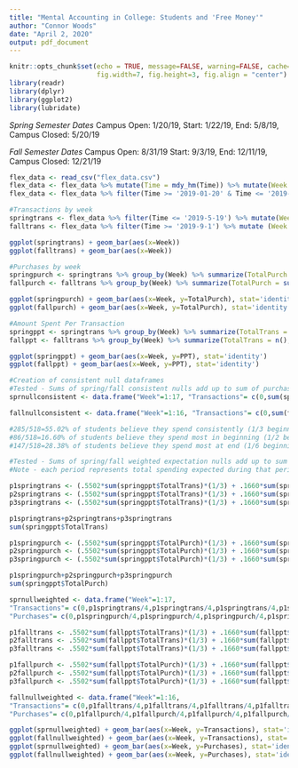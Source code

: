 ```yaml
---
title: "Mental Accounting in College: Students and 'Free Money'"
author: "Connor Woods"
date: "April 2, 2020"
output: pdf_document
---
```


```r
knitr::opts_chunk$set(echo = TRUE, message=FALSE, warning=FALSE, cache=TRUE, 
                      fig.width=7, fig.height=3, fig.align = "center")
library(readr)
library(dplyr)
library(ggplot2)
library(lubridate)
```

*Spring Semester Dates*
Campus Open: 1/20/19, Start: 1/22/19, End: 5/8/19, Campus Closed: 5/20/19

*Fall Semester Dates*
Campus Open: 8/31/19 Start: 9/3/19, End: 12/11/19, Campus Closed: 12/21/19

```r

flex_data <- read_csv("flex_data.csv") 
flex_data <- flex_data %>% mutate(Time = mdy_hm(Time)) %>% mutate(Week = epiweek(Time)) %>% rename(AmountSpent=Price)
flex_data <- flex_data %>% filter(Time >= '2019-01-20' & Time <= '2019-12-19') %>%  filter(AmountSpent > 0)

```


```r
#Transactions by week
springtrans <- flex_data %>% filter(Time <= '2019-5-19') %>% mutate(Week = Week-3) %>% filter(Week!=1 & Week!=9 & Week!=10 & Week!=17)
falltrans <- flex_data %>% filter(Time >= '2019-9-1') %>% mutate (Week = Week-35) %>% filter(Week!=1 & Week!=8 & Week!=13 & Week!=16)

ggplot(springtrans) + geom_bar(aes(x=Week))
ggplot(falltrans) + geom_bar(aes(x=Week))
```

```r
#Purchases by week
springpurch <- springtrans %>% group_by(Week) %>% summarize(TotalPurch = sum(AmountSpent))
fallpurch <- falltrans %>% group_by(Week) %>% summarize(TotalPurch = sum(AmountSpent))

ggplot(springpurch) + geom_bar(aes(x=Week, y=TotalPurch), stat='identity')
ggplot(fallpurch) + geom_bar(aes(x=Week, y=TotalPurch), stat='identity')
```


```r
#Amount Spent Per Transaction
springppt <- springtrans %>% group_by(Week) %>% summarize(TotalTrans = n(), TotalPurch = sum(AmountSpent)) %>% mutate(PPT = TotalPurch/TotalTrans)
fallppt <- falltrans %>% group_by(Week) %>% summarize(TotalTrans = n(), TotalPurch = sum(AmountSpent)) %>% mutate(PPT = TotalPurch/TotalTrans)

ggplot(springppt) + geom_bar(aes(x=Week, y=PPT), stat='identity')
ggplot(fallppt) + geom_bar(aes(x=Week, y=PPT), stat='identity')
```

```r
#Creation of consistent null dataframes
#Tested - Sums of spring/fall consistent nulls add up to sum of purchases and transactions from spring/fall PPT
sprnullconsistent <- data.frame("Week"=1:17, "Transactions"= c(0,sum(springppt$TotalTrans)/13,sum(springppt$TotalTrans)/13,sum(springppt$TotalTrans)/13,sum(springppt$TotalTrans)/13,sum(springppt$TotalTrans)/13,sum(springppt$TotalTrans)/13,sum(springppt$TotalTrans)/13,0,0,sum(springppt$TotalTrans)/13,sum(springppt$TotalTrans)/13,sum(springppt$TotalTrans)/13,sum(springppt$TotalTrans)/13,sum(springppt$TotalTrans)/13,sum(springppt$TotalTrans)/13,0), "Purchases"= c(0,sum(springppt$TotalPurch)/13,sum(springppt$TotalPurch)/13,sum(springppt$TotalPurch)/13,sum(springppt$TotalPurch)/13,sum(springppt$TotalPurch)/13,sum(springppt$TotalPurch)/13,sum(springppt$TotalPurch)/13,0,0,sum(springppt$TotalPurch)/13,sum(springppt$TotalPurch)/13,sum(springppt$TotalPurch)/13,sum(springppt$TotalPurch)/13,sum(springppt$TotalPurch)/13,sum(springppt$TotalPurch)/13,0))

fallnullconsistent <- data.frame("Week"=1:16, "Transactions"= c(0,sum(fallppt$TotalTrans)/12,sum(fallppt$TotalTrans)/12,sum(fallppt$TotalTrans)/12,sum(fallppt$TotalTrans)/12,sum(fallppt$TotalTrans)/12,sum(fallppt$TotalTrans)/12,0,sum(fallppt$TotalTrans)/12,sum(fallppt$TotalTrans)/12,sum(fallppt$TotalTrans)/12,sum(fallppt$TotalTrans)/12,0,sum(fallppt$TotalTrans)/12,sum(fallppt$TotalTrans)/12,0), "Purchases"= c(0,sum(fallppt$TotalPurch)/12,sum(fallppt$TotalPurch)/12,sum(fallppt$TotalPurch)/12,sum(fallppt$TotalPurch)/12,sum(fallppt$TotalPurch)/12,sum(fallppt$TotalPurch)/12,0,sum(fallppt$TotalPurch)/12,sum(fallppt$TotalPurch)/12,sum(fallppt$TotalPurch)/12,sum(fallppt$TotalPurch)/12,0,sum(fallppt$TotalPurch)/12,sum(fallppt$TotalPurch)/12,0))

```

```r
#285/518=55.02% of students believe they spend consistently (1/3 beginning, 1/3 middle, 1/3 end)
#86/518=16.60% of students believe they spend most in beginning (1/2 beginning, 1/3 middle, 1/6 end)
#147/518=28.38% of students believe they spend most at end (1/6 beginning, 1/3 middle, 1/2 end)

#Tested - Sums of spring/fall weighted expectation nulls add up to sum of purchases/transactions from spring/fall  PPT
#Note - each period represents total spending expected during that period, then divided by number of weeks in     that period (spring separated into 4/5/4, fall into 4/4/4). Since spring separated into 4/5/4, need extra weighting component to account for length of middle section. Since 5/13 = 1.25*4/13, multiply transactions/purchases in periods 1 and 3 by 0.913 and multiply transactions/purchases in period 2 by 1.174. FIGURE OUT MATH PROOF BEHIND THIS

p1springtrans <- (.5502*sum(springppt$TotalTrans)*(1/3) + .1660*sum(springppt$TotalTrans)*(1/2) + .2838*sum(springppt$TotalTrans)*(1/6))*.913
p2springtrans <- (.5502*sum(springppt$TotalTrans)*(1/3) + .1660*sum(springppt$TotalTrans)*(1/3) + .2838*sum(springppt$TotalTrans)*(1/3))*1.174
p3springtrans <- (.5502*sum(springppt$TotalTrans)*(1/3) + .1660*sum(springppt$TotalTrans)*(1/6) + .2838*sum(springppt$TotalTrans)*(1/2))*.913

p1springtrans+p2springtrans+p3springtrans
sum(springppt$TotalTrans)

p1springpurch <- (.5502*sum(springppt$TotalPurch)*(1/3) + .1660*sum(springppt$TotalPurch)*(1/2) + .2838*sum(springppt$TotalPurch)*(1/6))*.913
p2springpurch <- (.5502*sum(springppt$TotalPurch)*(1/3) + .1660*sum(springppt$TotalPurch)*(1/3) + .2838*sum(springppt$TotalPurch)*(1/3))*1.174
p3springpurch <- (.5502*sum(springppt$TotalPurch)*(1/3) + .1660*sum(springppt$TotalPurch)*(1/6) + .2838*sum(springppt$TotalPurch)*(1/2))*.913

p1springpurch+p2springpurch+p3springpurch
sum(springppt$TotalPurch)

sprnullweighted <- data.frame("Week"=1:17, 
"Transactions"= c(0,p1springtrans/4,p1springtrans/4,p1springtrans/4,p1springtrans/4,p2springtrans/5,p2springtrans/5,p2springtrans/5,0,0,p2springtrans/5,p2springtrans/5,p3springtrans/4,p3springtrans/4,p3springtrans/4,p3springtrans/4,0), 
"Purchases"= c(0,p1springpurch/4,p1springpurch/4,p1springpurch/4,p1springpurch/4,p2springpurch/5,p2springpurch/5,p2springpurch/5,0,0,p2springpurch/5,p2springpurch/5,p3springpurch/4,p3springpurch/4,p3springpurch/4,p3springpurch/4,0))

p1falltrans <- .5502*sum(fallppt$TotalTrans)*(1/3) + .1660*sum(fallppt$TotalTrans)*(1/2) + .2838*sum(fallppt$TotalTrans)*(1/6)
p2falltrans <- .5502*sum(fallppt$TotalTrans)*(1/3) + .1660*sum(fallppt$TotalTrans)*(1/3) + .2838*sum(fallppt$TotalTrans)*(1/3)
p3falltrans <- .5502*sum(fallppt$TotalTrans)*(1/3) + .1660*sum(fallppt$TotalTrans)*(1/6) + .2838*sum(fallppt$TotalTrans)*(1/2)

p1fallpurch <- .5502*sum(fallppt$TotalPurch)*(1/3) + .1660*sum(fallppt$TotalPurch)*(1/2) + .2838*sum(fallppt$TotalPurch)*(1/6)
p2fallpurch <- .5502*sum(fallppt$TotalPurch)*(1/3) + .1660*sum(fallppt$TotalPurch)*(1/3) + .2838*sum(fallppt$TotalPurch)*(1/3)
p3fallpurch <- .5502*sum(fallppt$TotalPurch)*(1/3) + .1660*sum(fallppt$TotalPurch)*(1/6) + .2838*sum(fallppt$TotalPurch)*(1/2)

fallnullweighted <- data.frame("Week"=1:16, 
"Transactions"= c(0,p1falltrans/4,p1falltrans/4,p1falltrans/4,p1falltrans/4,p2falltrans/4,p2falltrans/4,0,p2falltrans/4,p2falltrans/4,p3falltrans/4,p3falltrans/4,0,p3falltrans/4,p3falltrans/4,0), 
"Purchases"= c(0,p1fallpurch/4,p1fallpurch/4,p1fallpurch/4,p1fallpurch/4,p2fallpurch/4,p2fallpurch/4,0,p2fallpurch/4,p2fallpurch/4,p3fallpurch/4,p3fallpurch/4,0,p3fallpurch/4,p3fallpurch/4,0))

ggplot(sprnullweighted) + geom_bar(aes(x=Week, y=Transactions), stat='identity')
ggplot(fallnullweighted) + geom_bar(aes(x=Week, y=Transactions), stat='identity')
ggplot(sprnullweighted) + geom_bar(aes(x=Week, y=Purchases), stat='identity')
ggplot(fallnullweighted) + geom_bar(aes(x=Week, y=Purchases), stat='identity')

```

